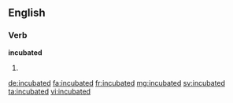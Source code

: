 ==English==

===Verb===
'''incubated'''

# {{en-past of|incubate}}

[[de:incubated]]
[[fa:incubated]]
[[fr:incubated]]
[[mg:incubated]]
[[sv:incubated]]
[[ta:incubated]]
[[vi:incubated]]
